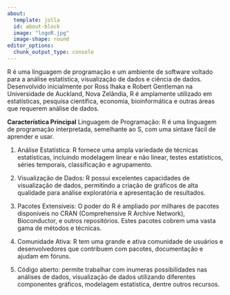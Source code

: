 ```yaml
---
about:
  template: jolla
  id: about-block
  image: "logoR.jpg"
  image-shape: round
editor_options: 
  chunk_output_type: console
---
```


R é uma linguagem de programação e um ambiente de software voltado para a análise estatística, visualização de dados e ciência de dados. Desenvolvido inicialmente por Ross Ihaka e Robert Gentleman na Universidade de Auckland, Nova Zelândia, R é amplamente utilizado em estatísticas, pesquisa científica, economia, bioinformática e outras áreas que requerem análise de dados.

**Característica Principal**
Linguagem de Programação: R é uma linguagem de programação interpretada, semelhante ao S, com uma sintaxe fácil de aprender e usar.

1. Análise Estatística: R fornece uma ampla variedade de técnicas estatísticas, incluindo modelagem linear e não linear, testes estatísticos, séries temporais, classificação e agrupamento.

2. Visualização de Dados: R possui excelentes capacidades de visualização de dados, permitindo a criação de gráficos de alta qualidade para análise exploratória e apresentação de resultados.

3. Pacotes Extensíveis: O poder do R é ampliado por milhares de pacotes disponíveis no CRAN (Comprehensive R Archive Network), Bioconductor, e outros repositórios. Estes pacotes cobrem uma vasta gama de métodos e técnicas.

4. Comunidade Ativa: R tem uma grande e ativa comunidade de usuários e desenvolvedores que contribuem com pacotes, documentação e ajudam em fóruns.

5. Código aberto: permite trabalhar com inumeras possibilidades nas análises de dados, visualização de dados utilizando diferentes componentes gráficos, modelagem estatística, dentre outros recursos.
